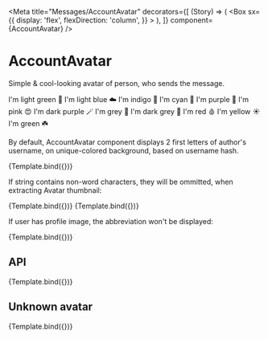 

<Meta
	title="Messages/AccountAvatar"
	decorators={[
		(Story) => (
			<Box
				sx={{
					display: 'flex',
					flexDirection: 'column',
				}}
			>
				<Story />
			</Box>
		),
	]}
	component={AccountAvatar}
/>

# AccountAvatar

Simple & cool-looking avatar of person, who sends the message.

<Canvas>
	<Story name="Overview">
		<MessageBox author={{ username: 'A' }} position="single" orientation="left" component={MessageText}>
			I'm light green 🥗
		</MessageBox>
		<MessageBox author={{ username: 'B' }} position="single" orientation="left" component={MessageText}>
			I'm light blue ☁️
		</MessageBox>
		<MessageBox author={{ username: 'C' }} position="single" orientation="left" component={MessageText}>
			I'm indigo 🥶
		</MessageBox>
		<MessageBox author={{ username: 'D' }} position="single" orientation="left" component={MessageText}>
			I'm cyan 🤷
		</MessageBox>
		<MessageBox author={{ username: 'E' }} position="single" orientation="left" component={MessageText}>
			I'm purple 💅
		</MessageBox>
		<MessageBox author={{ username: 'F' }} position="single" orientation="left" component={MessageText}>
			I'm pink 😍
		</MessageBox>
		<MessageBox author={{ username: 'G' }} position="single" orientation="left" component={MessageText}>
			I'm dark purple 🪄
		</MessageBox>
		<MessageBox author={{ username: 'H' }} position="single" orientation="left" component={MessageText}>
			I'm grey 🧱
		</MessageBox>
		<MessageBox author={{ username: 'I' }} position="single" orientation="left" component={MessageText}>
			I'm dark grey 🥷
		</MessageBox>
		<MessageBox author={{ username: 'J' }} position="single" orientation="left" component={MessageText}>
			I'm red 🩸
		</MessageBox>
		<MessageBox author={{ username: 'K' }} position="single" orientation="left" component={MessageText}>
			I'm yellow ☀️
		</MessageBox>
		<MessageBox author={{ username: 'L' }} position="single" orientation="left" component={MessageText}>
			I'm green ☘️
		</MessageBox>
	</Story>
</Canvas>

By default, AccountAvatar component displays 2 first letters of author's username, on unique-colored background, based on username hash.

<Canvas>
	<Story args={{ username: 'My Name Is Longer Than 2 Words' }} name="Placeholder">
		{Template.bind({})}
	</Story>
</Canvas>

If string contains non-word characters, they will be ommitted, when extracting Avatar thumbnail:

<Canvas>
	<Story args={{ username: '"With" \'Non word characters' }} name="Non word characters">
		{Template.bind({})}
	</Story>
	<Story args={{ username: 'Ít Šupports Unicode!' }} name="Non word characters (unicode)">
		{Template.bind({})}
	</Story>
</Canvas>

If user has profile image, the abbreviation won't be displayed:

<Canvas>
	<Story
		args={{ username: "I'm not displayed!", profileUrl: 'https://picsum.photos/200/200' }}
		name="Custom profile image"
	>
		{Template.bind({})}
	</Story>
</Canvas>

## API

<Canvas>
	<Story args={{ username: 'Change Me' }} name="API">
		{Template.bind({})}
	</Story>
</Canvas>

<ArgsTable story="API" />

## Unknown avatar

<Canvas>
	<Story args={{ username: '1' }} name="Unknown avatar">
		{Template.bind({})}
	</Story>
</Canvas>
